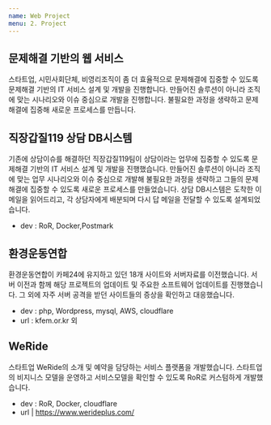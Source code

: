 ```yaml
---
name: Web Project
menu: 2. Project
---
```


## 문제해결 기반의 웹 서비스

스타트업, 시민사회단체, 비영리조직이 좀 더 효율적으로 문제해결에 집중할 수 있도록 문제해결 기반의 IT 서비스 설계 및 개발을 진행합니다. 만들어진 솔루션이 아니라 조직에 맞는 시나리오와 이슈 중심으로 개발을 진행합니다. 불필요한 과정을 생략하고 문제해결에 집중해 새로운 프로세스를 만듭니다.

## 직장갑질119 상담 DB시스템

기존에 상담이슈를 해결하던 직장갑질119팀이 상담이라는 업무에 집중할 수 있도록 문제해결 기반의 IT 서비스 설계 및 개발을 진행했습니다. 만들어진 솔루션이 아니라 조직에 맞는 업무 시나리오와 이슈 중심으로 개발해 불필요한 과정을 생략하고 그들의 문제해결에 집중할 수 있도록 새로운 프로세스를 만들었습니다. 상담 DB시스템은 도착한 이메일을 읽어드리고, 각 상담자에게 배분되며 다시 답 메일을 전달할 수 있도록 설계되었습니다. 

- dev : RoR, Docker,Postmark

##  환경운동연합

환경운동연합이 카페24에 유지하고 있던 18개 사이트와 서버자료를 이전했습니다. 서버 이전과 함께 해당 프로젝트의 업데이트 및 주요한 소프트웨어 업데이트를 진행했습니다. 그 외에 자주 서버 공격을 받던 사이트들의 증상을 확인하고 대응했습니다. 

- dev : php, Wordpress, mysql, AWS, cloudflare
- url : kfem.or.kr 	외


## WeRide

스타트업 WeRide의 소개 및 예약을 담당하는 서비스 플랫폼을 개발했습니다. 스타트업의 비지니스 모델을 운영하고 서비스모델을 확인할 수 있도록 RoR로 커스텀하게 개발했습니다. 

- dev : RoR, Docker, cloudflare
- url | https://www.werideplus.com/
